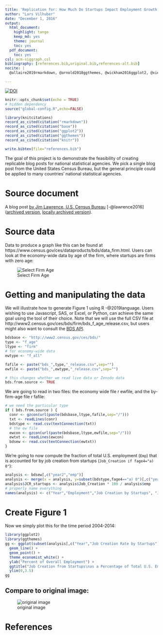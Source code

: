 ```yaml
---
title: 'Replication for: How Much Do Startups Impact Employment Growth in the U.S.?'
author: "Lars Vilhuber"
date: "December 1, 2016"
output:
  html_document:
    highlight: tango
    keep_md: yes
    theme: journal
    toc: yes
  pdf_document:
    toc: yes
csl: acm-siggraph.csl
bibliography: [references.bib,original.bib,references-alt.bib]
nocite: |
  @allaire2019rmarkdown, @arnold2018ggthemes, @wickham2016ggplot2, @xie2019knitr

---
```

[![DOI](https://zenodo.org/badge/DOI/10.5281/zenodo.400356.svg)](https://doi.org/10.5281/zenodo.400356)


```r
knitr::opts_chunk$set(echo = TRUE)
# hidden dependency
source("global-config.R",echo=FALSE)
```
```r
library(knitcitations)
record_as_cited(citation("rmarkdown"))
record_as_cited(citation("base"))
record_as_cited(citation("ggplot2"))
record_as_cited(citation("ggthemes"))
record_as_cited(citation("knitr"))

write.bibtex(file="references.bib")
```
The goal of this project is to demonstrate the feasibility of creating replicable blog posts for national statistical agencies. We pick a single blog post from the United States Census Bureau, but the general principle could be applied to many countries' national statistical agencies.

# Source document
A blog post [by Jim Lawrence, U.S. Census Bureau](http://researchmatters.blogs.census.gov/2016/12/01/how-much-do-startups-impact-employment-growth-in-the-u-s/) [-@lawrence2016] ([archived version](https://web.archive.org/web/20161229210623/http://researchmatters.blogs.census.gov/2016/12/01/how-much-do-startups-impact-employment-growth-in-the-u-s/),  [locally archived version](archive/index.html)).

# Source data
Data to produce a graph like this can be found at https://www.census.gov/ces/dataproducts/bds/data_firm.html. Users can look at the economy-wide data by age of the firm, where startups are firms with zero age:

![Select Firm Age](Selection_316.png)

# Getting and manipulating the data
We will illustrate how to generate Figure 1 using R -@2019language. Users wishing to use Javascript, SAS, or Excel, or Python, can achieve the same goal using the tool of their choice. Note that we will use the full CSV file at http://www2.census.gov/ces/bds/firm/bds_f_age_release.csv, but users might also want to consult the [BDS API](https://www.census.gov/data/developers/data-sets/business-dynamics.html).

```r
bdsbase <- "http://www2.census.gov/ces/bds/"
type <- "f_age"
ltype <- "firm"
# for economy-wide data
ewtype <- "f_all"

fafile <- paste("bds_",type,"_release.csv",sep="")
ewfile <- paste("bds_",ewtype,"_release.csv",sep="")

# this changes whether we read live data or Zenodo data
bds.from.source <- TRUE
```

We are going to read in two files: the economy wide file ` `r ewfile` `, and the by-firm-age file ` `r fafile` `:
```r
# we need the particular type 
if ( bds.from.source ) {
  conr <- gzcon(url(paste(bdsbase,ltype,fafile,sep="/")))
  txt <- readLines(conr)
  bdstype <- read.csv(textConnection(txt))
  # the ew file
  ewcon <- gzcon(url(paste(bdsbase,ltype,ewfile,sep="/")))
  ewtxt <- readLines(ewcon)
  bdsew <- read.csv(textConnection(ewtxt))
}
```
We're going to now compute the fraction of total U.S. employment (`Emp`) that is accounted for by job creation from startups (`Job_Creation if fage4="a) 0"`):

```r
analysis <- bdsew[,c("year2","emp")]
analysis <- merge(x = analysis, y=subset(bdstype,fage4=="a) 0")[,c("year2","Job_Creation")], by="year2")
analysis$JCR_startups <- analysis$Job_Creation * 100 / analysis$emp
# properly name everything
names(analysis) <- c("Year","Employment","Job Creation by Startups", "Job Creation Rate by Startups")
```

# Create Figure 1

Now we simply plot this for the time period 2004-2014:
```r
library(ggplot2)
library(ggthemes)
gg <- ggplot(subset(analysis[,c("Year","Job Creation Rate by Startups")],Year > 2003),aes(x=Year,y=`Job Creation Rate by Startups`)) +
  geom_line() + 
  geom_point() +
  theme_economist_white() +
  ylab("Percent of Overall Employment") +
  ggtitle("Job Creation from Startups\nas a Percentage of Total U.S. Employment\nFrom2004 to 2014") +
  ylim(0,3.5)
gg
```

## Compare to original image:

![original image](archive/bds1.jpg)

# References

